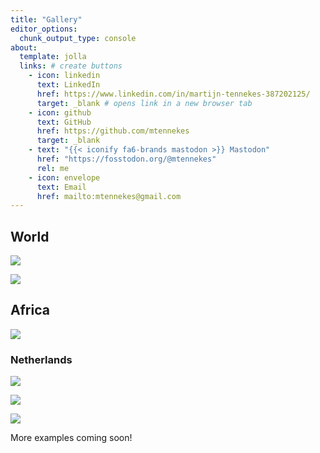 ```yaml
---
title: "Gallery"
editor_options: 
  chunk_output_type: console
about: 
  template: jolla 
  links: # create buttons
    - icon: linkedin
      text: LinkedIn
      href: https://www.linkedin.com/in/martijn-tennekes-387202125/
      target: _blank # opens link in a new browser tab
    - icon: github
      text: GitHub
      href: https://github.com/mtennekes
      target: _blank 
    - text: "{{< iconify fa6-brands mastodon >}} Mastodon"
      href: "https://fosstodon.org/@mtennekes"
      rel: me
    - icon: envelope
      text: Email
      href: mailto:mtennekes@gmail.com
---
```


## World


![](gallery/choro_wld.png)

![](gallery/dorling.png)

## Africa

![](gallery/choro_africa.png)

### Netherlands 

![](gallery/facets_choro.png)

![](gallery/facets_ncont.png)

![](gallery/bubble_nld.png)

More examples coming soon!